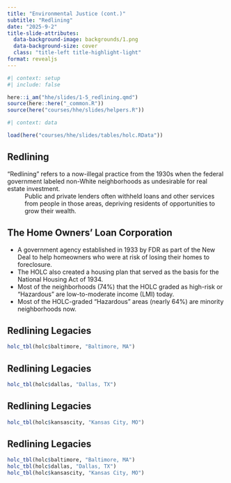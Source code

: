 ```yaml
---
title: "Environmental Justice (cont.)"
subtitle: "Redlining"
date: "2025-9-2"
title-slide-attributes:
  data-background-image: backgrounds/1.png
  data-background-size: cover 
  class: "title-left title-highlight-light"
format: revealjs
---
```


```r
#| context: setup
#| include: false

here::i_am("hhe/slides/1-5_redlining.qmd")
source(here::here("_common.R"))
source(here("courses/hhe/slides/helpers.R"))
```

```r
#| context: data

load(here("courses/hhe/slides/tables/holc.RData"))
```


## Redlining

“Redlining” refers to a now-illegal practice from the 1930s when the federal government labeled non-White neighborhoods as undesirable for real estate investment. 
: Public and private lenders often withheld loans and other services from people in those areas, depriving residents of opportunities to grow their wealth.


## The Home Owners’ Loan Corporation

- A government agency established in 1933 by FDR as part of the New Deal to help homeowners who were at risk of losing their homes to foreclosure.
- The HOLC also created a housing plan that served as the basis for the National Housing Act of 1934.
- Most of the neighborhoods (74%) that the HOLC graded as high-risk or “Hazardous” are low-to-moderate income (LMI) today.
- Most of the HOLC-graded “Hazardous” areas (nearly 64%) are minority neighborhoods now.

[](https://ncrc.org/holc-health/)


## Redlining Legacies

```r
holc_tbl(holc$baltimore, "Baltimore, MA")
```


## Redlining Legacies

```r
holc_tbl(holc$dallas, "Dallas, TX")
```

## Redlining Legacies

```r
holc_tbl(holc$kansascity, "Kansas City, MO")
```

## Redlining Legacies

```r
holc_tbl(holc$baltimore, "Baltimore, MA")
holc_tbl(holc$dallas, "Dallas, TX")
holc_tbl(holc$kansascity, "Kansas City, MO")
```

